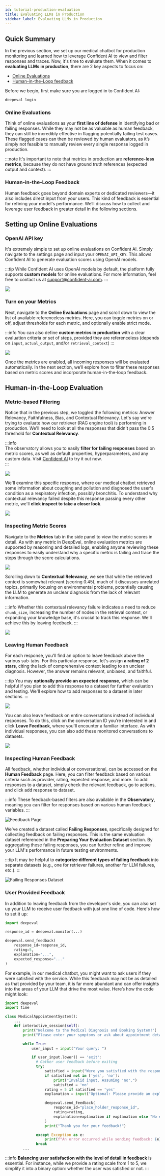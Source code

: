 ```yaml
---
id: tutorial-production-evaluation
title: Evaluating LLMs in Production
sidebar_label: Evaluating LLMs in Production
---
```


## Quick Summary

In the previous section, we set up our medical chatbot for production monitoring and learned how to leverage Confident AI to view and filter responses and traces. Now, it's time to evaluate them. When it comes to **evaluating LLMs in production**, there are 2 key aspects to focus on:

- [Online Evaluations](https://documentation.confident-ai.com)
- [Human-in-the-Loop feedback](https://documentation.confident-ai.com)

Before we begin, first make sure you are logged in to Confident AI:

```python
deepeval login
```

### Online Evaluations

Think of online evaluations as your **first line of defense** in identifying bad or failing responses. While they may not be as valuable as human feedback, they can still be incredibly effective in flagging potentially failing test cases. These flagged cases can then be reviewed by human evaluators, as it’s simply not feasible to manually review every single response logged in production.

:::note
It's important to note that metrics in production are **reference-less metrics**, because they do not have ground truth references (expected output and context).
:::

### Human-in-the-Loop Feedback

Human feedback goes beyond domain experts or dedicated reviewers—it also includes direct input from your users. This kind of feedback is essential for refining your model's performance. We’ll discuss how to collect and leverage user feedback in greater detail in the following sections.

## Setting up Online Evaluations

### OpenAI API key

It's extremely simple to set up online evaluations on Confident AI. Simply navigate to the settings page and input your `OPENAI_API_KEY`. This allows Confident AI to generate evaluation scores using OpenAI models.

:::tip
While Confident AI uses OpenAI models by default, the platform fully supports **custom models** for online evaluations. For more information, feel free to contact us at support@confident-ai.com.
:::

<div
  style={{
    display: "flex",
    alignItems: "center",
    justifyContent: "center",
  }}
>
  <img
    src="https://deepeval-docs.s3.us-east-1.amazonaws.com/tutorial_production_eval_01.svg"
    style={{
      marginTop: "0px",
      marginBottom: "20px",
      height: "auto",
      maxHeight: "800px",
      borderBottomLeftRadius: "0px",
      borderBottomRightRadius: "0px",
    }}
  />
</div>

### Turn on your Metrics

Next, navigate to the **Online Evaluations** page and scroll down to view the list of available referenceless metrics. Here, you can toggle metrics on or off, adjust thresholds for each metric, and optionally enable strict mode.

:::info
You can also define **custom metrics in production** with a clear evaluation criteria or set of steps, provided they are referenceless (depends on `input`, `actual_output`, and/or `retrieval_context`)
:::

<div
  style={{
    display: "flex",
    alignItems: "center",
    justifyContent: "center",
  }}
>
  <img
    src="https://deepeval-docs.s3.amazonaws.com/tutorial_production_eval_02.png"
    style={{
      marginTop: "0px",
      marginBottom: "20px",
      height: "auto",
      maxHeight: "800px",
      borderBottomLeftRadius: "0px",
      borderBottomRightRadius: "0px",
    }}
  />
</div>

Once the metrics are enabled, all incoming responses will be evaluated automatically. In the next section, we’ll explore how to filter these responses based on metric scores and incorporate human-in-the-loop feedback.

## Human-in-the-Loop Evaluation

### Metric-based Filtering

Notice that in the previous step, we toggled the following metrics: Answer Relevancy, Faithfulness, Bias, and Contextual Relevancy. Let's say we're trying to evaluate how our retriever (RAG engine tool) is performing in production. We'll need to look at all the responses that didn't pass the 0.5 threshold for **Contextual Relevancy**.

:::info  
The observatory allows you to easily **filter for failing responses** based on metric scores, as well as default properties, hyperparameters, and any custom data. Visit [Confident AI](https://app.confident-ai.com/) to try it out now.  
:::

<div
  style={{
    display: "flex",
    alignItems: "center",
    justifyContent: "center",
  }}
>
  <img
    src="https://deepeval-docs.s3.amazonaws.com/tutorial_production_eval_03.svg"
    style={{
      marginTop: "0px",
      marginBottom: "20px",
      height: "auto",
      maxHeight: "800px",
      borderBottomLeftRadius: "0px",
      borderBottomRightRadius: "0px",
    }}
  />
</div>

We'll examine this specific response, where our medical chatbot retrieved some information about coughing and pollution and diagnosed the user's condition as a respiratory infection, possibly bronchitis. To understand why contextual relevancy failed despite this response passing every other metric, we'll **click inspect to take a closer look**.

<div
  style={{
    display: "flex",
    alignItems: "center",
    justifyContent: "center",
  }}
>
  <img
    src="https://deepeval-docs.s3.amazonaws.com/tutorial_production_eval_04.svg"
    style={{
      marginTop: "0px",
      marginBottom: "20px",
      height: "auto",
      maxHeight: "800px",
      borderBottomLeftRadius: "0px",
      borderBottomRightRadius: "0px",
    }}
  />
</div>

### Inspecting Metric Scores

Navigate to the **Metrics** tab in the side panel to view the metric scores in detail. As with any metric in DeepEval, online evaluation metrics are supported by reasoning and detailed logs, enabling anyone reviewing these responses to easily understand why a specific metric is failing and trace the steps through the score calculations.

<div
  style={{
    display: "flex",
    alignItems: "center",
    justifyContent: "center",
  }}
>
  <img
    src="https://deepeval-docs.s3.amazonaws.com/tutorial_production_eval_05.svg"
    style={{
      marginTop: "0px",
      marginBottom: "20px",
      height: "auto",
      maxHeight: "800px",
      borderBottomLeftRadius: "0px",
      borderBottomRightRadius: "0px",
    }}
  />
</div>

Scrolling down to **Contextual Relevancy**, we see that while the retrieved context is somewhat relevant (scoring 0.45), much of it discusses unrelated topics, primarily focusing on environmental problems, potentially causing the LLM to generate an unclear diagnosis from the lack of relevant information.

:::info
Whether this contextual relevancy failure indicates a need to reduce `chunk_size`, increasing the number of nodes in the retrieval context, or expanding your knowledge base, it's crucial to track this response. We'll achieve this by leaving feedback.
:::

<div
  style={{
    display: "flex",
    alignItems: "center",
    justifyContent: "center",
  }}
>
  <img
    src="https://deepeval-docs.s3.amazonaws.com/tutorial_production_eval_06.svg"
    style={{
      marginTop: "0px",
      marginBottom: "20px",
      height: "auto",
      maxHeight: "800px",
      borderBottomLeftRadius: "0px",
      borderBottomRightRadius: "0px",
    }}
  />
</div>

### Leaving Human Feedback

For each response, you'll find an option to leave feedback above the various sub-tabs. For this particular response, let's assign **a rating of 2 stars**, citing the lack of comprehensive context leading to an unclear diagnosis. However, the answer remains relevant, unbiased, and faithful.

:::tip
You may **optionally provide an expected response**, which can be helpful if you plan to add this response to a dataset for further evaluation and testing. We'll explore how to add responses to a dataset in later sections.
:::

<div
  style={{
    display: "flex",
    alignItems: "center",
    justifyContent: "center",
  }}
>
  <img
    src="https://deepeval-docs.s3.amazonaws.com/tutorial_production_eval_07.svg"
    style={{
      marginTop: "0px",
      marginBottom: "20px",
      height: "auto",
      maxHeight: "800px",
      borderBottomLeftRadius: "0px",
      borderBottomRightRadius: "0px",
    }}
  />
</div>

You can also leave feedback on entire conversations instead of individual responses. To do this, click on the conversation ID you’re interested in and click **Leave Feedback**, where you'll encounter a familiar interface. As with individual responses, you can also add these monitored conversations to datasets.

<div
  style={{
    display: "flex",
    alignItems: "center",
    justifyContent: "center",
  }}
>
  <img
    src="https://deepeval-docs.s3.amazonaws.com/tutorial_production_eval_075.svg"
    style={{
      marginTop: "0px",
      marginBottom: "20px",
      height: "auto",
      maxHeight: "800px",
      borderBottomLeftRadius: "0px",
      borderBottomRightRadius: "0px",
    }}
  />
</div>

### Inspecting Human Feedback

All feedback, whether individual or conversational, can be accessed on the **Human Feedback** page. Here, you can filter feedback based on various criteria such as provider, rating, expected response, and more. To add responses to a dataset, simply check the relevant feedback, go to actions, and click add response to dataset.

:::info
These feedback-based filters are also available in the **Observatory**, meaning you can filter for responses based on various human feedback variables.
:::

<div
  style={{
    display: "flex",
    alignItems: "center",
    justifyContent: "center",
  }}
>
  <img
    src="https://deepeval-docs.s3.amazonaws.com/tutorial_production_eval_08.svg"
    alt="Feedback Page"
    style={{
      marginTop: "0px",
      marginBottom: "20px",
      height: "auto",
      maxHeight: "800px",
      borderBottomLeftRadius: "0px",
      borderBottomRightRadius: "0px",
    }}
  />
</div>

We've created a dataset called **Failing Responses**, specifically designed for collecting feedback on failing responses. This is the same evaluation dataset referenced in the **Preparing Your Evaluation Dataset** section. By aggregating these failing responses, you can further refine and improve your LLM's performance in future testing environments.

:::tip
It may be helpful to **categorize different types of failing feedback** into separate datasets (e.g., one for retriever failures, another for LLM failures, etc.).
:::

<div
  style={{
    display: "flex",
    alignItems: "center",
    justifyContent: "center",
  }}
>
  <img
    src="https://deepeval-docs.s3.amazonaws.com/tutorial_production_eval_09.svg"
    alt="Failing Responses Dataset"
    style={{
      marginTop: "0px",
      marginBottom: "20px",
      height: "auto",
      maxHeight: "800px",
      borderBottomLeftRadius: "0px",
      borderBottomRightRadius: "0px",
    }}
  />
</div>

### User Provided Feedback

In addition to leaving feedback from the developer's side, you can also set up your LLM to receive user feedback with just one line of code. Here's how to set it up:

```python
import deepeval

response_id = deepeval.monitor(...)

deepeval.send_feedback(
    response_id=response_id,
    rating=5,
    explanation="...",
    expected_response="..."
)
```

For example, in our medical chatbot, you might want to ask users if they were satisfied with the service. While this feedback may not be as detailed as that provided by your team, it is far more abundant and can offer insights into the areas of your LLM that drive the most value. Here’s how the code might look:

```python
import deepeval
import time

class MedicalAppointmentSystem():
    ...
    def interactive_session(self):
        print("Welcome to the Medical Diagnosis and Booking System!")
        print("Please enter your symptoms or ask about appointment details.")

        while True:
            user_input = input("Your query: ")

            if user_input.lower() == 'exit':
              # Gather user feedback before exiting
              try:
                  satisfied = input("Were you satisfied with the response? (yes/no): ").strip().lower()
                  if satisfied not in ['yes', 'no']:
                      print("Invalid input. Assuming 'no'.")
                      satisfied = 'no'
                  rating = 5 if satisfied == 'yes'
                  explanation = input("Optional: Please provide an explanation (or press Enter to skip): ").strip()

                  deepeval.send_feedback(
                      response_id="place_holder_response_id",
                      rating=rating,
                      explanation=explanation if explanation else "No explanation provided.",
                  )
                  print("Thank you for your feedback!")

              except Exception as e:
                  print(f"An error occurred while sending feedback: {e}")
              break
        ...
```

:::info
**Balancing user satisfaction with the level of detail in feedback** is essential. For instance, while we provide a rating scale from 1 to 5, we simplify it into a binary option: whether the user was satisfied or not.
:::
